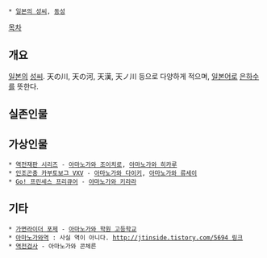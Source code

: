  * [[일본의 성씨]], [[동성]]

[[목차]]

== 개요 ==
[[일본]]의 [[성씨]]. 天の川, 天の河, 天漢, 天ノ川 등으로 다양하게 적으며, [[일본어]]로 [[은하수]]를 뜻한다.

== 실존인물 ==

== 가상인물 ==
 * [[역전재판 시리즈]] - [[역전검사/등장인물#s-3.1|아마노가와 조이치로]], [[아마노가와 히카루]]
 * [[인조곤충 카부토보그 VXV]] - [[인조곤충 카부토보그 VXV#s-4|아마노가와 다이키]], [[아마노가와 류세이]]
 * [[Go! 프린세스 프리큐어]] - [[아마노가와 키라라]]

== 기타 ==
 * [[가면라이더 포제]] - [[아마노가와 학원 고등학교]]
 * [[에사시선 역 일람#s-2.5|아마노가와역]] : 사실 역이 아니다. [[http://jtinside.tistory.com/5694 링크]]
 * [[역전검사]] - 아마노가와 콘체른
